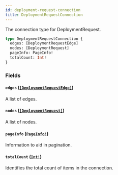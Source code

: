 ```yaml
---
id: deployment-request-connection
title: DeploymentRequestConnection
---
```


The connection type for DeploymentRequest.

```graphql
type DeploymentRequestConnection {
  edges: [DeploymentRequestEdge]
  nodes: [DeploymentRequest]
  pageInfo: PageInfo!
  totalCount: Int!
}
```

### Fields

#### `edges` ([`[DeploymentRequestEdge]`](/docs/api/objects/deployment-request-edge))

A list of edges.

#### `nodes` ([`[DeploymentRequest]`](/docs/api/objects/deployment-request))

A list of nodes.

#### `pageInfo` ([`PageInfo!`](/docs/api/objects/page-info))

Information to aid in pagination.

#### `totalCount` ([`Int!`](/docs/api/scalars/int))

Identifies the total count of items in the connection.
